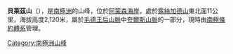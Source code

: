 '''貝萊茲山'''（{{lang-en|Mount Belecz}}），是[[南極洲|南極洲]]的山峰，位於[[阿蒙森海岸|阿蒙森海岸]]，處於[[露絲加德山|露絲加德山]]東北面11公里，海拔高度2,120米，屬於[[毛德王后山脈|毛德王后山脈]]中[[夸爾斯山脈|夸爾斯山脈]]的一部分，現時由[[南極條約體系|南極條約體系]]管理。

{{Antarctica-geo-stub}}
[[Category:南極洲山峰|Category:南極洲山峰]]
